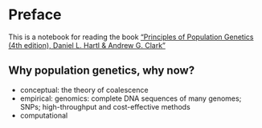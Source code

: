 # Preface

This is a notebook for reading the book ["Principles of Population Genetics (4th edition), Daniel L. Hartl & Andrew G. Clark"](https://www.amazon.com/Principles-Population-Genetics-Daniel-Hartl/dp/0878933085)



## Why population genetics, why now?

- conceptual: the theory of coalescence
- empirical: genomics: complete DNA sequences of many genomes; SNPs; high-throughput and cost-effective methods
- computational

